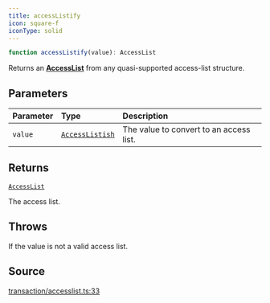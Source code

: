 ```yaml
---
title: accessListify
icon: square-f
iconType: solid
---
```


```ts
function accessListify(value): AccessList
```

Returns an [**AccessList**](/sdk/content/type-aliases/AccessList) from any quasi-supported access-list structure.

## Parameters

| Parameter | Type | Description |
| :------ | :------ | :------ |
| `value` | [`AccessListish`](/sdk/content/type-aliases/AccessListish) | The value to convert to an access list. |

## Returns

[`AccessList`](/sdk/content/type-aliases/AccessList)

The access list.

## Throws

If the value is not a valid access list.

## Source

[transaction/accesslist.ts:33](https://github.com/dominant-strategies/quais.js/blob/b933caa87ef69ba5037d92b4910f17bf5321524f/src/transaction/accesslist.ts#L33)
